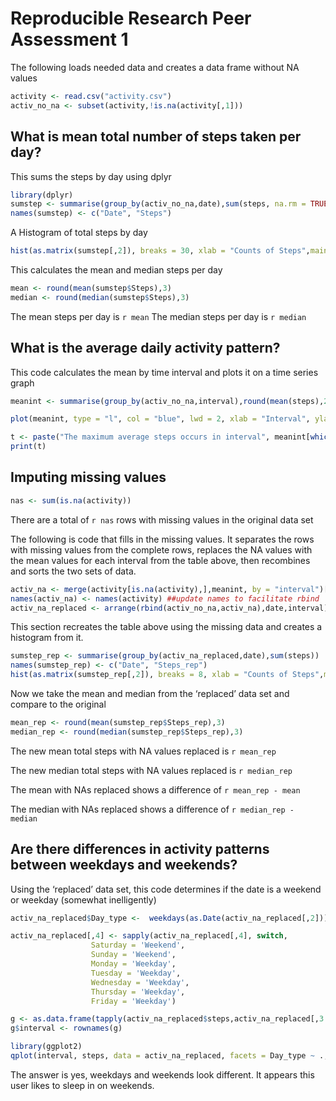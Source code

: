 <h1>
<a id="user-content-Reproducible-Research-Peer-Assessment-1" class="anchor" href="#Reproducible-Research-Peer-Assessment-1" aria-hidden="true"><span class="octicon octicon-link"></span></a>Reproducible Research Peer Assessment 1</h1>

The following loads needed data and creates a data frame without NA values


```r

activity <- read.csv("activity.csv")
activ_no_na <- subset(activity,!is.na(activity[,1]))
```


<h2>
<a id="user-content-what-is-mean-total-number-of-steps-taken-per-day" class="anchor" href="#what-is-mean-total-number-of-steps-taken-per-day" aria-hidden="true"><span class="octicon octicon-link"></span></a>What is mean total number of steps taken per day?</h2>


This sums the steps by day using dplyr


```r
library(dplyr)
sumstep <- summarise(group_by(activ_no_na,date),sum(steps, na.rm = TRUE))
names(sumstep) <- c("Date", "Steps")
```


A Histogram of total steps by day


```r
hist(as.matrix(sumstep[,2]), breaks = 30, xlab = "Counts of Steps",main = "Histogram: Total Steps per Day")
```


This calculates the mean and median steps per day


```r
mean <- round(mean(sumstep$Steps),3)
median <- round(median(sumstep$Steps),3)
```


The mean steps per day is `r mean`
The median steps per day is `r median`


<h2>
<a id="user-content-what-is-the-average-daily-activity-pattern" class="anchor" href="#what-is-the-average-daily-activity-pattern" aria-hidden="true"><span class="octicon octicon-link"></span></a>What is the average daily activity pattern?</h2>


This code calculates the mean by time interval and plots it on a time series graph


```r
meanint <- summarise(group_by(activ_no_na,interval),round(mean(steps),2))

plot(meanint, type = "l", col = "blue", lwd = 2, xlab = "Interval", ylab = "Mean(Steps)", main = "Average Steps per Interval")
```



```r
t <- paste("The maximum average steps occurs in interval", meanint[which(meanint[,2] == max(meanint[,2])),1])
print(t)
```


<h2>
<a id="user-content-imputing-missing-values" class="anchor" href="#imputing-missing-values" aria-hidden="true"><span class="octicon octicon-link"></span></a>Imputing missing values</h2>


```r
nas <- sum(is.na(activity))
```


There are a total of `r nas` rows with missing values in the original data set


The following is code that fills in the missing values.  It separates the rows with missing values from the complete rows, replaces the NA values with the mean values for each interval from the table above, then recombines and sorts the two sets of data.


```r
activ_na <- merge(activity[is.na(activity),],meanint, by = "interval")[,c(4,3,1)]
names(activ_na) <- names(activity) ##update names to facilitate rbind
activ_na_replaced <- arrange(rbind(activ_no_na,activ_na),date,interval)
```


This section recreates the table above using the missing data and creates a histogram from it.


```r
sumstep_rep <- summarise(group_by(activ_na_replaced,date),sum(steps))
names(sumstep_rep) <- c("Date", "Steps_rep")
hist(as.matrix(sumstep_rep[,2]), breaks = 8, xlab = "Counts of Steps",main = "Histogram: Total Steps with Missing Values Replaced")
```


Now we take the mean and median from the 'replaced' data set and compare to the original


```r
mean_rep <- round(mean(sumstep_rep$Steps_rep),3)
median_rep <- round(median(sumstep_rep$Steps_rep),3)
```


The new mean total steps with NA values replaced is `r mean_rep`

The new median total steps with NA values replaced is `r median_rep`

The mean with NAs replaced shows a difference of `r mean_rep - mean`

The median with NAs replaced shows a difference of `r median_rep - median`

<h2>
<a id="user-content-are-there-differences-in-activity-patterns-between-weekdays-and-weekends" class="anchor" href="#are-there-differences-in-activity-patterns-between-weekdays-and-weekends" aria-hidden="true"><span class="octicon octicon-link"></span></a>Are there differences in activity patterns between weekdays and weekends?</h2>


Using the 'replaced' data set, this code determines if the date is a weekend or weekday (somewhat inelligently)


```r
activ_na_replaced$Day_type <-  weekdays(as.Date(activ_na_replaced[,2]))

activ_na_replaced[,4] <- sapply(activ_na_replaced[,4], switch, 
                  Saturday = 'Weekend', 
                  Sunday = 'Weekend', 
                  Monday = 'Weekday', 
                  Tuesday = 'Weekday',
                  Wednesday = 'Weekday',
                  Thursday = 'Weekday',
                  Friday = 'Weekday')

g <- as.data.frame(tapply(activ_na_replaced$steps,activ_na_replaced[,3:4] ,mean))
g$interval <- rownames(g)

library(ggplot2)
qplot(interval, steps, data = activ_na_replaced, facets = Day_type ~ ., geom = c("line"), xlab = "Interval", ylab = "Number of Steps", main = "Avg Steps by Interval: Weekend v Weekday")
```


The answer is yes, weekdays and weekends look different.  It appears this user likes to sleep in on weekends.


